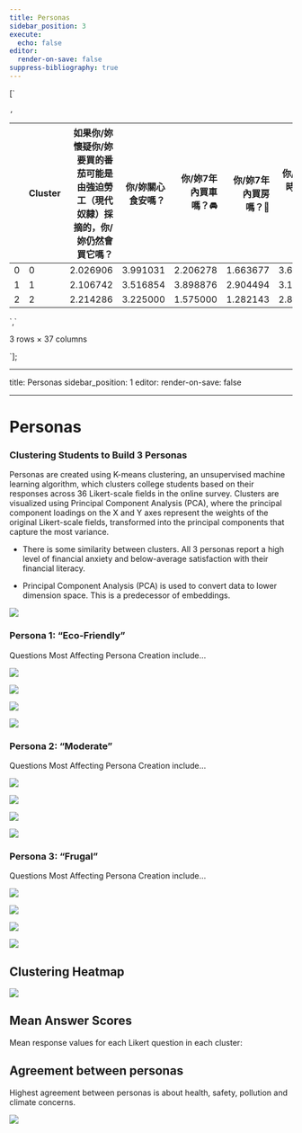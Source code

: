 ```yaml
---
title: Personas
sidebar_position: 3
execute:
  echo: false
editor:
  render-on-save: false
suppress-bibliography: true
---
```





[`<div>
<style scoped>
    .dataframe tbody tr th:only-of-type {
        vertical-align: middle;
    }
    .dataframe tbody tr th {
        vertical-align: top;
    }
    .dataframe thead th {
        text-align: right;
    }
</style>
`,`
<table class="dataframe" data-quarto-postprocess="true" data-border="1">
<thead>
<tr style="text-align: right;">
<th data-quarto-table-cell-role="th"></th>
<th data-quarto-table-cell-role="th">Cluster</th>
<th data-quarto-table-cell-role="th">如果你/妳懷疑你/妳要買的番茄可能是由強迫勞工（現代奴隸）採摘的，你/妳仍然會買它嗎？</th>
<th data-quarto-table-cell-role="th">你/妳關心食安嗎？</th>
<th data-quarto-table-cell-role="th">你/妳7年內買車嗎？🚘</th>
<th data-quarto-table-cell-role="th">你/妳7年內買房嗎？🏡</th>
<th data-quarto-table-cell-role="th">你/妳購物時知道產品環保嗎？</th>
<th data-quarto-table-cell-role="th">你/妳覺得認證環保的公司更好嗎？</th>
<th data-quarto-table-cell-role="th">你/妳支持肉稅嗎？</th>
<th data-quarto-table-cell-role="th">你/妳關心食用雞的生活嗎？</th>
<th data-quarto-table-cell-role="th">你/妳避免吃肉嗎？</th>
<th data-quarto-table-cell-role="th">...</th>
<th data-quarto-table-cell-role="th">你/妳知道許多植物和動物的名字嗎？</th>
<th data-quarto-table-cell-role="th">你/妳感覺自己和大自然很接近嗎？</th>
<th data-quarto-table-cell-role="th">你/妳努力實踐低碳生活嗎？</th>
<th data-quarto-table-cell-role="th">你/妳想做更多環保事嗎？</th>
<th data-quarto-table-cell-role="th">你/妳對環境相關政治議題有興趣嗎？</th>
<th data-quarto-table-cell-role="th">你/妳信任碳排放抵消額度嗎？</th>
<th data-quarto-table-cell-role="th">你/妳的環保行動對環境保護有效果嗎？</th>
<th data-quarto-table-cell-role="th">你/妳想在行業內推環保嗎？</th>
<th data-quarto-table-cell-role="th">你/妳得自己對新觀念開放嗎？</th>
<th data-quarto-table-cell-role="th">你/妳的大學對可環保性支持嗎？</th>
</tr>
</thead>
<tbody>
<tr>
<td data-quarto-table-cell-role="th">0</td>
<td>0</td>
<td>2.026906</td>
<td>3.991031</td>
<td>2.206278</td>
<td>1.663677</td>
<td>3.681614</td>
<td>4.300448</td>
<td>3.434978</td>
<td>3.533632</td>
<td>2.269058</td>
<td>...</td>
<td>3.381166</td>
<td>3.457399</td>
<td>3.426009</td>
<td>4.264574</td>
<td>3.820628</td>
<td>3.210762</td>
<td>3.645740</td>
<td>3.730942</td>
<td>4.403587</td>
<td>4.210762</td>
</tr>
<tr>
<td data-quarto-table-cell-role="th">1</td>
<td>1</td>
<td>2.106742</td>
<td>3.516854</td>
<td>3.898876</td>
<td>2.904494</td>
<td>3.140449</td>
<td>4.028090</td>
<td>2.943820</td>
<td>3.117978</td>
<td>1.685393</td>
<td>...</td>
<td>2.814607</td>
<td>3.039326</td>
<td>2.808989</td>
<td>3.679775</td>
<td>3.101124</td>
<td>2.865169</td>
<td>3.202247</td>
<td>3.117978</td>
<td>4.016854</td>
<td>3.719101</td>
</tr>
<tr>
<td data-quarto-table-cell-role="th">2</td>
<td>2</td>
<td>2.214286</td>
<td>3.225000</td>
<td>1.575000</td>
<td>1.282143</td>
<td>2.853571</td>
<td>3.864286</td>
<td>2.642857</td>
<td>2.610714</td>
<td>1.600000</td>
<td>...</td>
<td>2.453571</td>
<td>2.521429</td>
<td>2.446429</td>
<td>3.364286</td>
<td>2.739286</td>
<td>2.664286</td>
<td>2.792857</td>
<td>2.878571</td>
<td>3.850000</td>
<td>3.500000</td>
</tr>
</tbody>
</table>
`,`
<p>3 rows × 37 columns</p>
</div>`];

------------------------------------------------------------------------

title: Personas sidebar_position: 1 editor: render-on-save: false

------------------------------------------------------------------------

# Personas

### Clustering Students to Build 3 Personas

Personas are created using K-means clustering, an unsupervised machine
learning algorithm, which clusters college students based on their
responses across 36 Likert-scale fields in the online survey. Clusters
are visualized using Principal Component Analysis (PCA), where the
principal component loadings on the X and Y axes represent the weights
of the original Likert-scale fields, transformed into the principal
components that capture the most variance.

-   There is some similarity between clusters. All 3 personas report a
    high level of financial anxiety and below-average satisfaction with
    their financial literacy.

-   Principal Component Analysis (PCA) is used to convert data to lower
    dimension space. This is a predecessor of embeddings.

![](personas_files/figure-markdown_strict/cell-3-output-1.png)

### Persona 1: “Eco-Friendly”

Questions Most Affecting Persona Creation include…

![](personas_files/figure-markdown_strict/cell-4-output-1.png)

![](personas_files/figure-markdown_strict/cell-4-output-2.png)

![](personas_files/figure-markdown_strict/cell-4-output-3.png)

![](personas_files/figure-markdown_strict/cell-4-output-4.png)

### Persona 2: “Moderate”

Questions Most Affecting Persona Creation include…

![](personas_files/figure-markdown_strict/cell-5-output-1.png)

![](personas_files/figure-markdown_strict/cell-5-output-2.png)

![](personas_files/figure-markdown_strict/cell-5-output-3.png)

![](personas_files/figure-markdown_strict/cell-5-output-4.png)

### Persona 3: “Frugal”

Questions Most Affecting Persona Creation include…

![](personas_files/figure-markdown_strict/cell-6-output-1.png)

![](personas_files/figure-markdown_strict/cell-6-output-2.png)

![](personas_files/figure-markdown_strict/cell-6-output-3.png)

![](personas_files/figure-markdown_strict/cell-6-output-4.png)

## Clustering Heatmap

![](personas_files/figure-markdown_strict/cell-7-output-1.png)

## Mean Answer Scores

Mean response values for each Likert question in each cluster:

<div dangerouslySetInnerHTML={{ __html: quartoRawHtml[0] }} />

<div dangerouslySetInnerHTML={{ __html: quartoRawHtml[1] }} />

<div dangerouslySetInnerHTML={{ __html: quartoRawHtml[2] }} />

## Agreement between personas

Highest agreement between personas is about health, safety, pollution
and climate concerns.

![](personas_files/figure-markdown_strict/cell-9-output-1.png)
